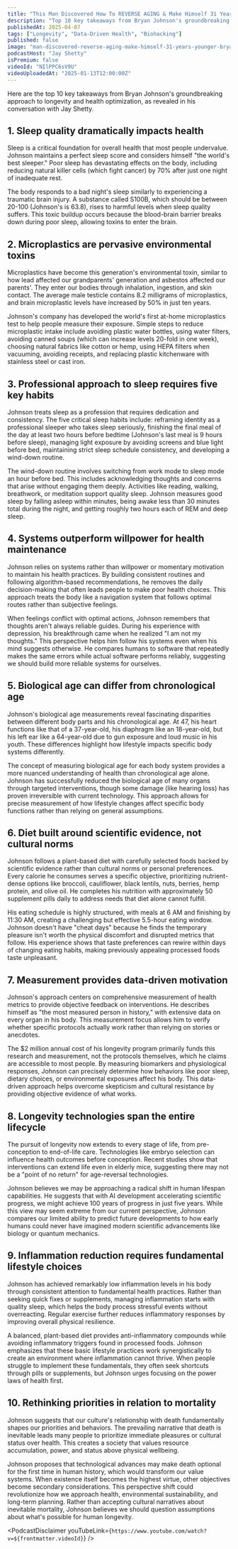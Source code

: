 ```yaml
---
title: "This Man Discovered How To REVERSE AGING & Make Himself 31 Years Younger (Data-Proven)"
description: "Top 10 key takeaways from Bryan Johnson's groundbreaking approach to longevity and health optimization, as revealed in his conversation with Jay Shetty."
publishedAt: 2025-04-07
tags: ["Longevity", "Data-Driven Health", "Biohacking"]
published: false
image: "man-discovered-reverse-aging-make-himself-31-years-younger-bryan-johnson.jpg"
podcastHost: "Jay Shetty"
isPremium: false
videoId: "NIlPPC6sV9U"
videoUploadedAt: "2025-01-13T12:00:00Z"
---
```



<PodcastSummaryPageLayout frontmatter={frontmatter}>

Here are the top 10 key takeaways from Bryan Johnson's groundbreaking approach to longevity and health optimization, as revealed in his conversation with Jay Shetty.

## 1. Sleep quality dramatically impacts health

Sleep is a critical foundation for overall health that most people undervalue. Johnson maintains a perfect sleep score and considers himself "the world's best sleeper." Poor sleep has devastating effects on the body, including reducing natural killer cells (which fight cancer) by 70% after just one night of inadequate rest.

The body responds to a bad night's sleep similarly to experiencing a traumatic brain injury. A substance called S100B, which should be between 20-100 (Johnson's is 63.8), rises to harmful levels when sleep quality suffers. This toxic buildup occurs because the blood-brain barrier breaks down during poor sleep, allowing toxins to enter the brain.

## 2. Microplastics are pervasive environmental toxins

Microplastics have become this generation's environmental toxin, similar to how lead affected our grandparents' generation and asbestos affected our parents'. They enter our bodies through inhalation, ingestion, and skin contact. The average male testicle contains 8.2 milligrams of microplastics, and brain microplastic levels have increased by 50% in just ten years.

Johnson's company has developed the world's first at-home microplastics test to help people measure their exposure. Simple steps to reduce microplastic intake include avoiding plastic water bottles, using water filters, avoiding canned soups (which can increase levels 20-fold in one week), choosing natural fabrics like cotton or hemp, using HEPA filters when vacuuming, avoiding receipts, and replacing plastic kitchenware with stainless steel or cast iron.

## 3. Professional approach to sleep requires five key habits

Johnson treats sleep as a profession that requires dedication and consistency. The five critical sleep habits include: reframing identity as a professional sleeper who takes sleep seriously, finishing the final meal of the day at least two hours before bedtime (Johnson's last meal is 9 hours before sleep), managing light exposure by avoiding screens and blue light before bed, maintaining strict sleep schedule consistency, and developing a wind-down routine.

The wind-down routine involves switching from work mode to sleep mode an hour before bed. This includes acknowledging thoughts and concerns that arise without engaging them deeply. Activities like reading, walking, breathwork, or meditation support quality sleep. Johnson measures good sleep by falling asleep within minutes, being awake less than 30 minutes total during the night, and getting roughly two hours each of REM and deep sleep.

## 4. Systems outperform willpower for health maintenance

Johnson relies on systems rather than willpower or momentary motivation to maintain his health practices. By building consistent routines and following algorithm-based recommendations, he removes the daily decision-making that often leads people to make poor health choices. This approach treats the body like a navigation system that follows optimal routes rather than subjective feelings.

When feelings conflict with optimal actions, Johnson remembers that thoughts aren't always reliable guides. During his experience with depression, his breakthrough came when he realized "I am not my thoughts." This perspective helps him follow his systems even when his mind suggests otherwise. He compares humans to software that repeatedly makes the same errors while actual software performs reliably, suggesting we should build more reliable systems for ourselves.

## 5. Biological age can differ from chronological age

Johnson's biological age measurements reveal fascinating disparities between different body parts and his chronological age. At 47, his heart functions like that of a 37-year-old, his diaphragm like an 18-year-old, but his left ear like a 64-year-old due to gun exposure and loud music in his youth. These differences highlight how lifestyle impacts specific body systems differently.

The concept of measuring biological age for each body system provides a more nuanced understanding of health than chronological age alone. Johnson has successfully reduced the biological age of many organs through targeted interventions, though some damage (like hearing loss) has proven irreversible with current technology. This approach allows for precise measurement of how lifestyle changes affect specific body functions rather than relying on general assumptions.

## 6. Diet built around scientific evidence, not cultural norms

Johnson follows a plant-based diet with carefully selected foods backed by scientific evidence rather than cultural norms or personal preferences. Every calorie he consumes serves a specific objective, prioritizing nutrient-dense options like broccoli, cauliflower, black lentils, nuts, berries, hemp protein, and olive oil. He completes his nutrition with approximately 50 supplement pills daily to address needs that diet alone cannot fulfill.

His eating schedule is highly structured, with meals at 6 AM and finishing by 11:30 AM, creating a challenging but effective 5.5-hour eating window. Johnson doesn't have "cheat days" because he finds the temporary pleasure isn't worth the physical discomfort and disrupted metrics that follow. His experience shows that taste preferences can rewire within days of changing eating habits, making previously appealing processed foods taste unpleasant.

## 7. Measurement provides data-driven motivation

Johnson's approach centers on comprehensive measurement of health metrics to provide objective feedback on interventions. He describes himself as "the most measured person in history," with extensive data on every organ in his body. This measurement focus allows him to verify whether specific protocols actually work rather than relying on stories or anecdotes.

The $2 million annual cost of his longevity program primarily funds this research and measurement, not the protocols themselves, which he claims are accessible to most people. By measuring biomarkers and physiological responses, Johnson can precisely determine how behaviors like poor sleep, dietary choices, or environmental exposures affect his body. This data-driven approach helps overcome skepticism and cultural resistance by providing objective evidence of what works.

## 8. Longevity technologies span the entire lifecycle

The pursuit of longevity now extends to every stage of life, from pre-conception to end-of-life care. Technologies like embryo selection can influence health outcomes before conception. Recent studies show that interventions can extend life even in elderly mice, suggesting there may not be a "point of no return" for age-reversal technologies.

Johnson believes we may be approaching a radical shift in human lifespan capabilities. He suggests that with AI development accelerating scientific progress, we might achieve 100 years of progress in just five years. While this view may seem extreme from our current perspective, Johnson compares our limited ability to predict future developments to how early humans could never have imagined modern scientific advancements like biology or quantum mechanics.

## 9. Inflammation reduction requires fundamental lifestyle choices

Johnson has achieved remarkably low inflammation levels in his body through consistent attention to fundamental health practices. Rather than seeking quick fixes or supplements, managing inflammation starts with quality sleep, which helps the body process stressful events without overreacting. Regular exercise further reduces inflammatory responses by improving overall physical resilience.

A balanced, plant-based diet provides anti-inflammatory compounds while avoiding inflammatory triggers found in processed foods. Johnson emphasizes that these basic lifestyle practices work synergistically to create an environment where inflammation cannot thrive. When people struggle to implement these fundamentals, they often seek shortcuts through pills or supplements, but Johnson urges focusing on the power laws of health first.

## 10. Rethinking priorities in relation to mortality

Johnson suggests that our culture's relationship with death fundamentally shapes our priorities and behaviors. The prevailing narrative that death is inevitable leads many people to prioritize immediate pleasures or cultural status over health. This creates a society that values resource accumulation, power, and status above physical wellbeing.

Johnson proposes that technological advances may make death optional for the first time in human history, which would transform our value systems. When existence itself becomes the highest virtue, other objectives become secondary considerations. This perspective shift could revolutionize how we approach health, environmental sustainability, and long-term planning. Rather than accepting cultural narratives about inevitable mortality, Johnson believes we should question assumptions about what's possible for human longevity.

<PodcastDisclaimer
  youTubeLink={`https://www.youtube.com/watch?v=${frontmatter.videoId}`}
/>

</PodcastSummaryPageLayout>
